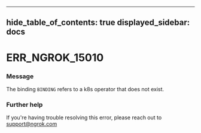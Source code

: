 

---
hide_table_of_contents: true
displayed_sidebar: docs
---


# ERR_NGROK_15010

### Message
The binding `BINDING` refers to a k8s operator that does not exist.

<ErrorDetails />



### Further help
If you're having trouble resolving this error, please reach out to [support@ngrok.com](mailto:support@ngrok.com?subject=Help%20with%20ERR_NGROK_15010)

